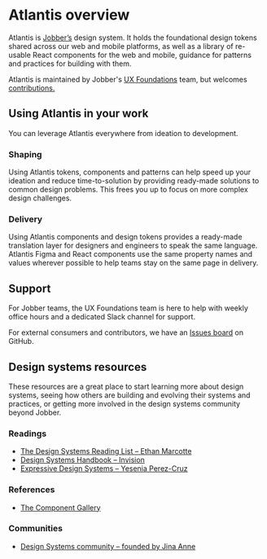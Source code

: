 
<Meta title="Guides/Atlantis overview" />

# Atlantis overview

Atlantis is [Jobber’s](https://www.getjobber.com/) design system. It holds the
foundational design tokens shared across our web and mobile platforms, as well
as a library of re-usable React components for the web and mobile, guidance for
patterns and practices for building with them.

Atlantis is maintained by Jobber's
[UX Foundations](https://jobber.atlassian.net/wiki/spaces/TEAMATL) team, but
welcomes [contributions.](/guides/contributing)

## Using Atlantis in your work

You can leverage Atlantis everywhere from ideation to development.

### Shaping

Using Atlantis tokens, components and patterns can help speed up your ideation
and reduce time-to-solution by providing ready-made solutions to common design
problems. This frees you up to focus on more complex design challenges.

### Delivery

Using Atlantis components and design tokens provides a ready-made translation
layer for designers and engineers to speak the same language. Atlantis Figma and
React components use the same property names and values wherever possible to
help teams stay on the same page in delivery.

## Support

For Jobber teams, the UX Foundations team is here to help with weekly office
hours and a dedicated Slack channel for support.

For external consumers and contributors, we have an
[Issues board](https://github.com/GetJobber/atlantis/issues) on GitHub.

## Design systems resources

These resources are a great place to start learning more about design systems,
seeing how others are building and evolving their systems and practices, or
getting more involved in the design systems community beyond Jobber.

### Readings

- [The Design Systems Reading List – Ethan Marcotte](https://ethanmarcotte.com/wrote/my-design-systems-reading-list/)
- [Design Systems Handbook – Invision](https://www.designbetter.co/design-systems-handbook)
- [Expressive Design Systems – Yesenia Perez-Cruz](https://abookapart.com/products/expressive-design-systems.html)

### References

- [The Component Gallery](https://component.gallery/)

### Communities

- [Design Systems community – founded by Jina Anne](https://www.design.systems/)
